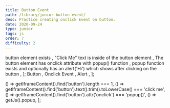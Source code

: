 ```yaml
---
title: Button Event
path: /library/junior-button-event/
desc: Practice creating onclick Event on button.
date: 2020-09-24
type: junior
tags: js
order: 7
difficulty: 2
---
```



  <Text size="small" color="#FAFAFA">
    button element exists
  </Text>,
  <Text size="small" color="#FAFAFA">
    "Click Me" text is inside of the button element
  </Text>,
  <Text size="small" color="#FAFAFA">
    The button element has onclick attribute with popup() function
  </Text>,
  <Text size="small" color="#FAFAFA">
    popup function exists and optionally has an alert('Hi') which shows after
    clicking on the button
  </Text>,
];

  <Link size="small" href="https://www.w3schools.com/tags/tag_button.asp">
    Button
  </Link>,
  <Link size="small" href="https://www.w3schools.com/jsref/event_onclick.asp">
    Onclick Event
  </Link>,
  <Link size="small" href="https://www.w3schools.com/jsref/met_win_alert.asp">
    Alert
  </Link>,
];

  () => getIframeContent().find('button').length === 1,
  () =>
    getIframeContent().find('button').text().trim().toLowerCase() ===
    'click me',
  () => getIframeContent().find('button').attr('onclick') === 'popup()',
  () => getJs().popup,
];

<Post>
  <CodeEditor
    tasks={tasksListData}
    help={helpListData}
    tabs={tabs}
    tests={tests}
    result={`"Click Me" button is displayed on the screen and alerts "Hi" after clicking on it.`}
  />
</Post>
